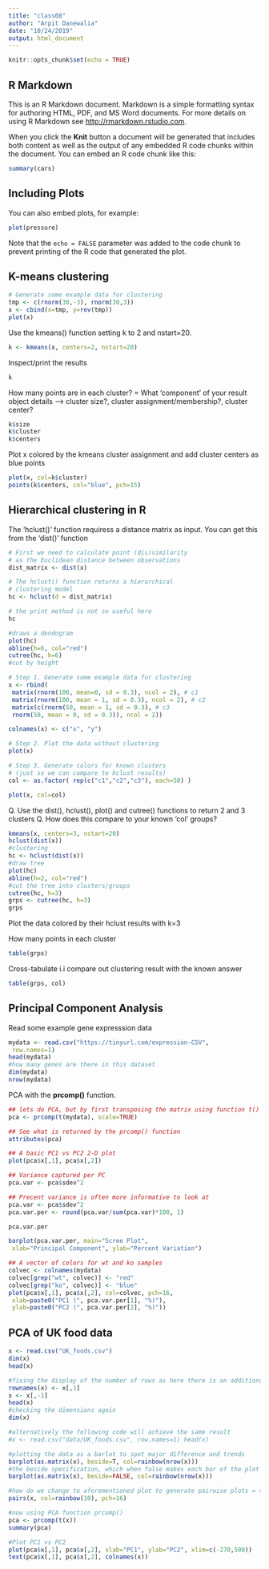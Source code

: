 ```yaml
---
title: "class08"
author: "Arpit Danewalia"
date: "10/24/2019"
output: html_document
---
```


```r
knitr::opts_chunk$set(echo = TRUE)
```

## R Markdown

This is an R Markdown document. Markdown is a simple formatting syntax for authoring HTML, PDF, and MS Word documents. For more details on using R Markdown see <http://rmarkdown.rstudio.com>.

When you click the **Knit** button a document will be generated that includes both content as well as the output of any embedded R code chunks within the document. You can embed an R code chunk like this:

```r
summary(cars)
```

## Including Plots

You can also embed plots, for example:

```r
plot(pressure)
```

Note that the `echo = FALSE` parameter was added to the code chunk to prevent printing of the R code that generated the plot.

## K-means clustering 
```r
# Generate some example data for clustering
tmp <- c(rnorm(30,-3), rnorm(30,3))
x <- cbind(x=tmp, y=rev(tmp))
plot(x)
```

Use the kmeans() function setting k to 2 and nstart=20. 
```r
k <- kmeans(x, centers=2, nstart=20)
```
Inspect/print the results
```r
k
```
How many points are in each cluster? = 
What ‘component’ of your result object details --> cluster size?, cluster assignment/membership?, cluster center?
```r
k$size
k$cluster
k$centers
```
Plot x colored by the kmeans cluster assignment and add cluster centers as blue points
```r
plot(x, col=k$cluster)
points(k$centers, col="blue", pch=15)
```


## Hierarchical clustering in R
The 'hclust()' function requiress a distance matrix as input. You can get this from the 'dist()' function 
```r
# First we need to calculate point (dis)similarity
# as the Euclidean distance between observations
dist_matrix <- dist(x)

# The hclust() function returns a hierarchical
# clustering model
hc <- hclust(d = dist_matrix)

# the print method is not so useful here
hc

```

```r
#draws a dendogram
plot(hc)
abline(h=6, col="red")
cutree(hc, h=6)
#cut by height
```


```r
# Step 1. Generate some example data for clustering
x <- rbind(
 matrix(rnorm(100, mean=0, sd = 0.3), ncol = 2), # c1
 matrix(rnorm(100, mean = 1, sd = 0.3), ncol = 2), # c2
 matrix(c(rnorm(50, mean = 1, sd = 0.3), # c3
 rnorm(50, mean = 0, sd = 0.3)), ncol = 2))

colnames(x) <- c("x", "y")

# Step 2. Plot the data without clustering
plot(x)

# Step 3. Generate colors for known clusters
# (just so we can compare to hclust results)
col <- as.factor( rep(c("c1","c2","c3"), each=50) )

plot(x, col=col)
```

Q. Use the dist(), hclust(), plot() and cutree()
 functions to return 2 and 3 clusters
Q. How does this compare to your known 'col' groups?
```r
kmeans(x, centers=3, nstart=20)
hclust(dist(x))
#clustering
hc <- hclust(dist(x))
#draw tree
plot(hc)
abline(h=2, col="red")
#cut the tree into clusters/groups
cutree(hc, h=3)
grps <- cutree(hc, h=3)
grps
```

Plot the data colored by their hclust results with k=3


How many points in each cluster
```r
table(grps)
```

Cross-tabulate i.i compare out clustering result with the known answer
```r
table(grps, col)
```

## Principal Component Analysis 
Read some example gene expresssion data
```r
mydata <- read.csv("https://tinyurl.com/expression-CSV",
 row.names=1)
head(mydata) 
#how many genes are there in this dataset 
dim(mydata)
nrow(mydata)
```

PCA with the **prcomp()** function. 
```r
## lets do PCA, but by first transposing the matrix using function t()
pca <- prcomp(t(mydata), scale=TRUE) 

## See what is returned by the prcomp() function
attributes(pca)

## A basic PC1 vs PC2 2-D plot
plot(pca$x[,1], pca$x[,2]) 

## Variance captured per PC
pca.var <- pca$sdev^2 

## Precent variance is often more informative to look at
pca.var <- pca$sdev^2
pca.var.per <- round(pca.var/sum(pca.var)*100, 1) 

pca.var.per
```

```r
barplot(pca.var.per, main="Scree Plot",
 xlab="Principal Component", ylab="Percent Variation")

## A vector of colors for wt and ko samples
colvec <- colnames(mydata)
colvec[grep("wt", colvec)] <- "red"
colvec[grep("ko", colvec)] <- "blue"
plot(pca$x[,1], pca$x[,2], col=colvec, pch=16,
 xlab=paste0("PC1 (", pca.var.per[1], "%)"),
 ylab=paste0("PC2 (", pca.var.per[2], "%)")) 
```

## PCA of UK food data
```r
x <- read.csv("UK_foods.csv")
dim(x)
head(x)
```
```r
#fixing the display of the number of rows as here there is an additional x row that is unwanted
rownames(x) <- x[,1]
x <- x[,-1]
head(x)
#checking the dimensions again
dim(x)

#alternatively the following code will achieve the same result 
#x <- read.csv("data/UK_foods.csv", row.names=1) head(x)
```
```r
#plotting the data as a barlot to spot major difference and trends 
barplot(as.matrix(x), beside=T, col=rainbow(nrow(x)))
#the beside specification, which when false makes each bar of the plot correspond to a column of hieght rather than having different stacks 
barplot(as.matrix(x), beside=FALSE, col=rainbow(nrow(x)))

#how do we change te aforementioned plot to generate pairwise plots = the boxes with the country names are the axes on the side they correspond to
pairs(x, col=rainbow(10), pch=16)
```

```r
#now using PCA function prcomp()
pca <- prcomp(t(x))
summary(pca)

#Plot PC1 vs PC2 
plot(pca$x[,1], pca$x[,2], xlab="PC1", ylab="PC2", xlim=c(-270,500))
text(pca$x[,1], pca$x[,2], colnames(x))
```






